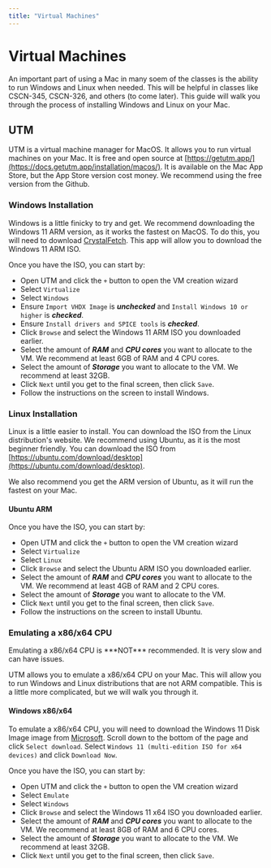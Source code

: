 ```yaml
---
title: "Virtual Machines"
---
```


# Virtual Machines

An important part of using a Mac in many soem of the classes is the ability to run Windows and Linux when needed. This will be helpful in classes like CSCN-345, CSCN-326, and others (to come later). This guide will walk you through the process of installing Windows and Linux on your Mac.

## UTM

UTM is a virtual machine manager for MacOS. It allows you to run virtual machines on your Mac. It is free and open source at [https://getutm.app/](https://docs.getutm.app/installation/macos/). It is available on the Mac App Store, but the App Store version cost money. We recommend using the free version from the Github.

### Windows Installation

Windows is a little finicky to try and get. We recommend downloading the Windows 11 ARM version, as it works the fastest on MacOS. To do this, you will need to download [CrystalFetch](https://apps.apple.com/app/crystalfetch-iso-downloader/id6454431289). This app will allow you to download the Windows 11 ARM ISO.

Once you have the ISO, you can start by:
- Open UTM and click the `+` button to open the VM creation wizard
- Select `Virtualize`
- Select `Windows`
- Ensure `Import VHDX Image` is ***unchecked*** and `Install Windows 10 or higher` is ***checked***.
- Ensure `Install drivers and SPICE tools` is ***checked***.
- Click `Browse` and select the Windows 11 ARM ISO you downloaded earlier.
- Select the amount of ***RAM*** and ***CPU cores*** you want to allocate to the VM. We recommend at least 6GB of RAM and 4 CPU cores.
- Select the amount of ***Storage*** you want to allocate to the VM. We recommend at least 32GB.
- Click `Next` until you get to the final screen, then click `Save`.
- Follow the instructions on the screen to install Windows.

### Linux Installation

Linux is a little easier to install. You can download the ISO from the Linux distribution's website. We recommend using Ubuntu, as it is the most beginner friendly. You can download the ISO from [https://ubuntu.com/download/desktop](https://ubuntu.com/download/desktop).

We also recommend you get the ARM version of Ubuntu, as it will run the fastest on your Mac.

#### Ubuntu ARM
Once you have the ISO, you can start by:
- Open UTM and click the `+` button to open the VM creation wizard
- Select `Virtualize`
- Select `Linux`
- Click `Browse` and select the Ubuntu ARM ISO you downloaded earlier.
- Select the amount of ***RAM*** and ***CPU cores*** you want to allocate to the VM. We recommend at least 4GB of RAM and 2 CPU cores.
- Select the amount of ***Storage*** you want to allocate to the VM.
- Click `Next` until you get to the final screen, then click `Save`.
- Follow the instructions on the screen to install Ubuntu.

### Emulating a x86/x64 CPU
<Callout type="warning" emoji="⚠️">
  Emulating a x86/x64 CPU is ***NOT*** recommended. It is very slow and can have issues.
</Callout>

UTM allows you to emulate a x86/x64 CPU on your Mac. This will allow you to run Windows and Linux distributions that are not ARM compatible. This is a little more complicated, but we will walk you through it.

#### Windows x86/x64

To emulate a x86/x64 CPU, you will need to download the Windows 11 Disk Image image from [Microsoft](https://www.microsoft.com/software-download/windows11). Scroll down to the bottom of the page and click `Select download`. Select `Windows 11 (multi-edition ISO for x64 devices)` and click `Download Now`.

Once you have the ISO, you can start by:
- Open UTM and click the `+` button to open the VM creation wizard
- Select `Emulate`
- Select `Windows`
- Click `Browse` and select the Windows 11 x64 ISO you downloaded earlier.
- Select the amount of ***RAM*** and ***CPU cores*** you want to allocate to the VM. We recommend at least 8GB of RAM and 6 CPU cores.
- Select the amount of ***Storage*** you want to allocate to the VM. We recommend at least 32GB.
- Click `Next` until you get to the final screen, then click `Save`.